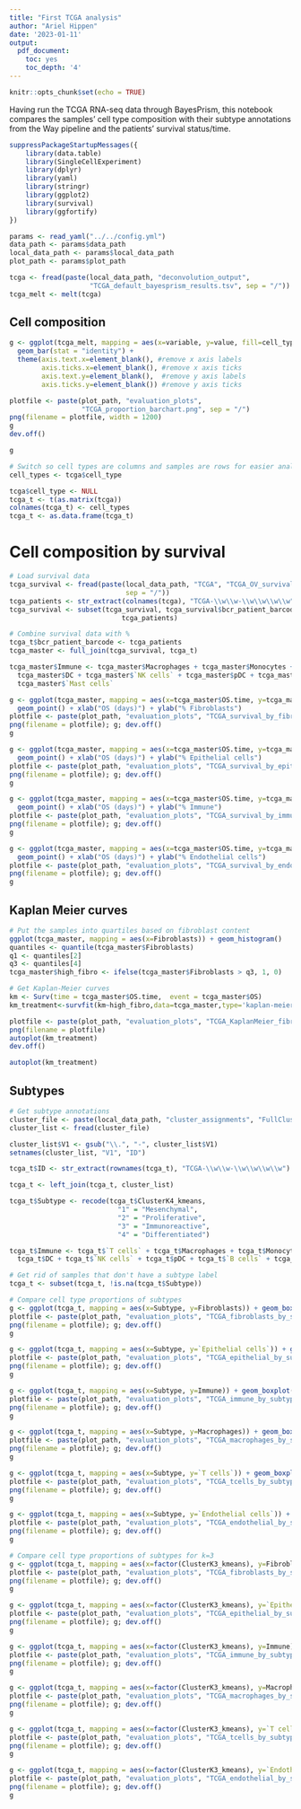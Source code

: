 ```yaml
---
title: "First TCGA analysis"
author: "Ariel Hippen"
date: '2023-01-11'
output: 
  pdf_document:
    toc: yes
    toc_depth: '4'
---
```


```r
knitr::opts_chunk$set(echo = TRUE)
```

Having run the TCGA RNA-seq data through BayesPrism, this notebook compares the samples' cell type composition with their subtype annotations from the Way pipeline and the patients' survival status/time.

```r
suppressPackageStartupMessages({
    library(data.table)
    library(SingleCellExperiment)
    library(dplyr)
    library(yaml)
    library(stringr)
    library(ggplot2)
    library(survival)
    library(ggfortify)
})

params <- read_yaml("../../config.yml")
data_path <- params$data_path
local_data_path <- params$local_data_path
plot_path <- params$plot_path
```

```r
tcga <- fread(paste(local_data_path, "deconvolution_output", 
                    "TCGA_default_bayesprism_results.tsv", sep = "/"))
tcga_melt <- melt(tcga)
```

## Cell composition

```r
g <- ggplot(tcga_melt, mapping = aes(x=variable, y=value, fill=cell_type, color=cell_type)) +
  geom_bar(stat = "identity") + 
  theme(axis.text.x=element_blank(), #remove x axis labels
        axis.ticks.x=element_blank(), #remove x axis ticks
        axis.text.y=element_blank(),  #remove y axis labels
        axis.ticks.y=element_blank()) #remove y axis ticks

plotfile <- paste(plot_path, "evaluation_plots",
                  "TCGA_proportion_barchart.png", sep = "/")
png(filename = plotfile, width = 1200)
g
dev.off()

g
```


```r
# Switch so cell types are columns and samples are rows for easier analysis
cell_types <- tcga$cell_type

tcga$cell_type <- NULL
tcga_t <- t(as.matrix(tcga))
colnames(tcga_t) <- cell_types
tcga_t <- as.data.frame(tcga_t)
```

# Cell composition by survival

```r
# Load survival data
tcga_survival <- fread(paste(local_data_path, "TCGA", "TCGA_OV_survival.tsv", 
                             sep = "/"))
tcga_patients <- str_extract(colnames(tcga), "TCGA-\\w\\w-\\w\\w\\w\\w")
tcga_survival <- subset(tcga_survival, tcga_survival$bcr_patient_barcode %in%
                            tcga_patients)
```

```r
# Combine survival data with %
tcga_t$bcr_patient_barcode <- tcga_patients
tcga_master <- full_join(tcga_survival, tcga_t)

tcga_master$Immune <- tcga_master$Macrophages + tcga_master$Monocytes + tcga_master$`Plasma cells` +
  tcga_master$DC + tcga_master$`NK cells` + tcga_master$pDC + tcga_master$`B cells` + tcga_master$ILC +
  tcga_master$`Mast cells`
```

```r
g <- ggplot(tcga_master, mapping = aes(x=tcga_master$OS.time, y=tcga_master$Fibroblasts)) +
  geom_point() + xlab("OS (days)") + ylab("% Fibroblasts")
plotfile <- paste(plot_path, "evaluation_plots", "TCGA_survival_by_fibroblasts.png", sep = "/")
png(filename = plotfile); g; dev.off()
g

g <- ggplot(tcga_master, mapping = aes(x=tcga_master$OS.time, y=tcga_master$`Epithelial cells`)) +
  geom_point() + xlab("OS (days)") + ylab("% Epithelial cells")
plotfile <- paste(plot_path, "evaluation_plots", "TCGA_survival_by_epithelial.png", sep = "/")
png(filename = plotfile); g; dev.off()
g

g <- ggplot(tcga_master, mapping = aes(x=tcga_master$OS.time, y=tcga_master$Immune)) +
  geom_point() + xlab("OS (days)") + ylab("% Immune")
plotfile <- paste(plot_path, "evaluation_plots", "TCGA_survival_by_immune.png", sep = "/")
png(filename = plotfile); g; dev.off()
g

g <- ggplot(tcga_master, mapping = aes(x=tcga_master$OS.time, y=tcga_master$`Endothelial cells`)) +
  geom_point() + xlab("OS (days)") + ylab("% Endothelial cells")
plotfile <- paste(plot_path, "evaluation_plots", "TCGA_survival_by_endothelial_cells.png", sep = "/")
png(filename = plotfile); g; dev.off()
g
```

## Kaplan Meier curves

```r
# Put the samples into quartiles based on fibroblast content
ggplot(tcga_master, mapping = aes(x=Fibroblasts)) + geom_histogram()
quantiles <- quantile(tcga_master$Fibroblasts)
q1 <- quantiles[2]
q3 <- quantiles[4]
tcga_master$high_fibro <- ifelse(tcga_master$Fibroblasts > q3, 1, 0)
```

```r
# Get Kaplan-Meier curves
km <- Surv(time = tcga_master$OS.time,  event = tcga_master$OS)
km_treatment<-survfit(km~high_fibro,data=tcga_master,type='kaplan-meier',conf.type='log')

plotfile <- paste(plot_path, "evaluation_plots", "TCGA_KaplanMeier_fibroblasts.png", sep = "/")
png(filename = plotfile)
autoplot(km_treatment)
dev.off()

autoplot(km_treatment)
```

## Subtypes

```r
# Get subtype annotations
cluster_file <- paste(local_data_path, "cluster_assignments", "FullClusterMembership.csv", sep = "/")
cluster_list <- fread(cluster_file)

cluster_list$V1 <- gsub("\\.", "-", cluster_list$V1)
setnames(cluster_list, "V1", "ID")

tcga_t$ID <- str_extract(rownames(tcga_t), "TCGA-\\w\\w-\\w\\w\\w\\w")

tcga_t <- left_join(tcga_t, cluster_list)

tcga_t$Subtype <- recode(tcga_t$ClusterK4_kmeans,
                           "1" = "Mesenchymal",
                           "2" = "Proliferative",
                           "3" = "Immunoreactive",
                           "4" = "Differentiated")

tcga_t$Immune <- tcga_t$`T cells` + tcga_t$Macrophages + tcga_t$Monocytes + tcga_t$`Plasma cells` +
  tcga_t$DC + tcga_t$`NK cells` + tcga_t$pDC + tcga_t$`B cells` + tcga_t$ILC + tcga_t$`Mast cells`
```


```r
# Get rid of samples that don't have a subtype label
tcga_t <- subset(tcga_t, !is.na(tcga_t$Subtype))
```

```r
# Compare cell type proportions of subtypes
g <- ggplot(tcga_t, mapping = aes(x=Subtype, y=Fibroblasts)) + geom_boxplot()
plotfile <- paste(plot_path, "evaluation_plots", "TCGA_fibroblasts_by_subtype.png", sep = "/")
png(filename = plotfile); g; dev.off()
g

g <- ggplot(tcga_t, mapping = aes(x=Subtype, y=`Epithelial cells`)) + geom_boxplot()
plotfile <- paste(plot_path, "evaluation_plots", "TCGA_epithelial_by_subtype.png", sep = "/")
png(filename = plotfile); g; dev.off()
g

g <- ggplot(tcga_t, mapping = aes(x=Subtype, y=Immune)) + geom_boxplot()
plotfile <- paste(plot_path, "evaluation_plots", "TCGA_immune_by_subtype.png", sep = "/")
png(filename = plotfile); g; dev.off()
g

g <- ggplot(tcga_t, mapping = aes(x=Subtype, y=Macrophages)) + geom_boxplot()
plotfile <- paste(plot_path, "evaluation_plots", "TCGA_macrophages_by_subtype.png", sep = "/")
png(filename = plotfile); g; dev.off()
g

g <- ggplot(tcga_t, mapping = aes(x=Subtype, y=`T cells`)) + geom_boxplot()
plotfile <- paste(plot_path, "evaluation_plots", "TCGA_tcells_by_subtype.png", sep = "/")
png(filename = plotfile); g; dev.off()
g

g <- ggplot(tcga_t, mapping = aes(x=Subtype, y=`Endothelial cells`)) + geom_boxplot()
plotfile <- paste(plot_path, "evaluation_plots", "TCGA_endothelial_by_subtype.png", sep = "/")
png(filename = plotfile); g; dev.off()
g
```

```r
# Compare cell type proportions of subtypes for k=3
g <- ggplot(tcga_t, mapping = aes(x=factor(ClusterK3_kmeans), y=Fibroblasts)) + geom_boxplot()
plotfile <- paste(plot_path, "evaluation_plots", "TCGA_fibroblasts_by_subtype_k3.png", sep = "/")
png(filename = plotfile); g; dev.off()
g

g <- ggplot(tcga_t, mapping = aes(x=factor(ClusterK3_kmeans), y=`Epithelial cells`)) + geom_boxplot()
plotfile <- paste(plot_path, "evaluation_plots", "TCGA_epithelial_by_subtype_k3.png", sep = "/")
png(filename = plotfile); g; dev.off()
g

g <- ggplot(tcga_t, mapping = aes(x=factor(ClusterK3_kmeans), y=Immune)) + geom_boxplot()
plotfile <- paste(plot_path, "evaluation_plots", "TCGA_immune_by_subtype_k3.png", sep = "/")
png(filename = plotfile); g; dev.off()
g

g <- ggplot(tcga_t, mapping = aes(x=factor(ClusterK3_kmeans), y=Macrophages)) + geom_boxplot()
plotfile <- paste(plot_path, "evaluation_plots", "TCGA_macrophages_by_subtype_k3.png", sep = "/")
png(filename = plotfile); g; dev.off()
g

g <- ggplot(tcga_t, mapping = aes(x=factor(ClusterK3_kmeans), y=`T cells`)) + geom_boxplot()
plotfile <- paste(plot_path, "evaluation_plots", "TCGA_tcells_by_subtype_k3.png", sep = "/")
png(filename = plotfile); g; dev.off()
g

g <- ggplot(tcga_t, mapping = aes(x=factor(ClusterK3_kmeans), y=`Endothelial cells`)) + geom_boxplot()
plotfile <- paste(plot_path, "evaluation_plots", "TCGA_endothelial_by_subtype_k3.png", sep = "/")
png(filename = plotfile); g; dev.off()
g
```
